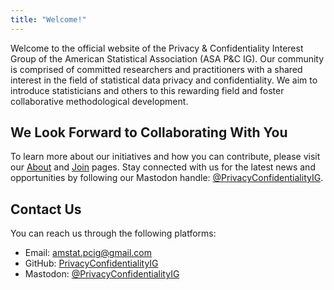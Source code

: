 ```yaml
---
title: "Welcome!"
---
```


Welcome to the official website of the Privacy & Confidentiality Interest Group of the American Statistical Association (ASA P&C IG). Our community is comprised of committed researchers and practitioners with a shared interest in the field of statistical data privacy and confidentiality. We aim to introduce statisticians and others to this rewarding field and foster collaborative methodological development.

## We Look Forward to Collaborating With You 

To learn more about our initiatives and how you can contribute, please visit our [About](https://PrivacyConfidentiality.GitHub.io/about.html) and [Join](https://PrivacyConfidentiality.GitHub.io/join.html) pages. Stay connected with us for the latest news and opportunities by following our Mastodon handle: [@PrivacyConfidentialityIG](https://mastodon.social/@PrivacyConfidentialityIG).

## Contact Us

You can reach us through the following platforms:

- Email: [amstat.pcig@gmail.com](mailto:amstat.pcig@gmail.com)
- GitHub: [PrivacyConfidentialityIG](https://github.com/PrivacyConfidentialityIG)
- Mastodon: [@PrivacyConfidentialityIG](https://mastodon.social/@PrivacyConfidentialityIG)
